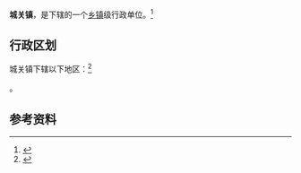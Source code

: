 {{中国乡级行政区|62/12/27/100/000}}

'''城关镇'''，是{{PRC admin/fullname|62/12/27/100/000|3}}下辖的一个[[乡镇|乡镇]]级行政单位。<ref>{{PRC admin/ref sgc|{{PRC admin/parent|62/12/27/100/000}}}}</ref>

== 行政区划 ==

城关镇下辖以下地区：<ref>{{PRC admin/ref sgc|62/12/27/100/000}}</ref>

{{PRC admin/children|62/12/27/100/000}}。

== 参考资料 ==

{{reflist}}

{{行政区划小作品}}
{{PRC admin/navcat|62/12/27/100/000}}